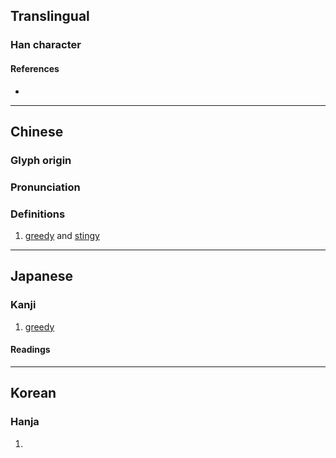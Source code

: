 {{character info/new}}
==Translingual==

===Han character===
{{Han char|rn=5|rad=乙|as=12|sn=13|four=42110|canj=GTU|ids=⿰壹乚}}

====References====
* {{Han ref|kx=0085.020|dkj=00216|dj=0173.100|hdz=10057.080|uh=4E84|ud=20100|bh=DCB2|bd=56498}}

----

==Chinese==
{{zh-forms}}

===Glyph origin===
{{Han etym}}

===Pronunciation===
{{zh-pron
|m=yì
|c=ji4
|mc=y
|oc=y
|ma=
|cat=a
}}

===Definitions===
{{zh-hanzi}}

# [[greedy]] and [[stingy]]

----

==Japanese==

===Kanji===
{{ja-kanji|grade=|rs=乙12}}

# [[greedy]]

====Readings====
{{ja-readings
|goon=い, おち
|kanon=い, いつ
|kun=むさぼ-る
}}

----

==Korean==

===Hanja===
{{ko-hanja|hangeul=탐할의|rv=ui|mr=ŭi}}

# {{rfdef|ko|sort=乙12}}
